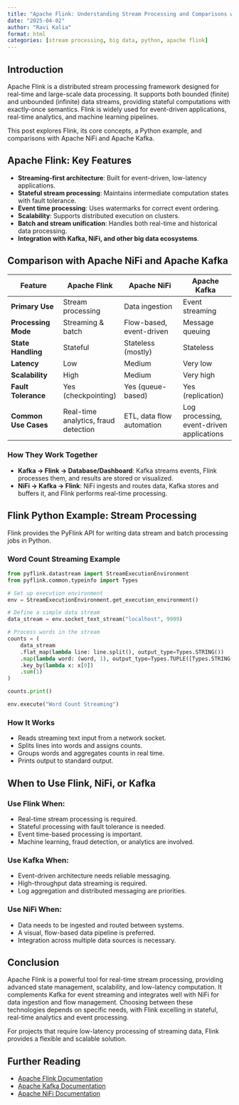 ```yaml
---
title: "Apache Flink: Understanding Stream Processing and Comparisons with NiFi and Kafka"
date: "2025-04-02"
author: "Ravi Kalia"
format: html
categories: [stream processing, big data, python, apache flink]
---
```


## Introduction

Apache Flink is a distributed stream processing framework designed for real-time and large-scale data processing. It supports both bounded (finite) and unbounded (infinite) data streams, providing stateful computations with exactly-once semantics. Flink is widely used for event-driven applications, real-time analytics, and machine learning pipelines.

This post explores Flink, its core concepts, a Python example, and comparisons with Apache NiFi and Apache Kafka.

## Apache Flink: Key Features

- **Streaming-first architecture**: Built for event-driven, low-latency applications.
- **Stateful stream processing**: Maintains intermediate computation states with fault tolerance.
- **Event time processing**: Uses watermarks for correct event ordering.
- **Scalability**: Supports distributed execution on clusters.
- **Batch and stream unification**: Handles both real-time and historical data processing.
- **Integration with Kafka, NiFi, and other big data ecosystems**.

## Comparison with Apache NiFi and Apache Kafka

| Feature            | Apache Flink         | Apache NiFi         | Apache Kafka       |
|--------------------|----------------------|----------------------|--------------------|
| **Primary Use**    | Stream processing    | Data ingestion       | Event streaming   |
| **Processing Mode**| Streaming & batch    | Flow-based, event-driven | Message queuing  |
| **State Handling** | Stateful             | Stateless (mostly)   | Stateless         |
| **Latency**       | Low                   | Medium               | Very low          |
| **Scalability**   | High                  | Medium               | Very high         |
| **Fault Tolerance**| Yes (checkpointing)  | Yes (queue-based)    | Yes (replication) |
| **Common Use Cases** | Real-time analytics, fraud detection | ETL, data flow automation | Log processing, event-driven applications |

### How They Work Together

- **Kafka → Flink → Database/Dashboard**: Kafka streams events, Flink processes them, and results are stored or visualized.
- **NiFi → Kafka → Flink**: NiFi ingests and routes data, Kafka stores and buffers it, and Flink performs real-time processing.

## Flink Python Example: Stream Processing

Flink provides the PyFlink API for writing data stream and batch processing jobs in Python.

### Word Count Streaming Example

```python
from pyflink.datastream import StreamExecutionEnvironment
from pyflink.common.typeinfo import Types

# Set up execution environment
env = StreamExecutionEnvironment.get_execution_environment()

# Define a simple data stream
data_stream = env.socket_text_stream("localhost", 9999)

# Process words in the stream
counts = (
    data_stream
    .flat_map(lambda line: line.split(), output_type=Types.STRING())
    .map(lambda word: (word, 1), output_type=Types.TUPLE([Types.STRING(), Types.INT()]))
    .key_by(lambda x: x[0])
    .sum(1)
)

counts.print()

env.execute("Word Count Streaming")
```

### How It Works
- Reads streaming text input from a network socket.
- Splits lines into words and assigns counts.
- Groups words and aggregates counts in real time.
- Prints output to standard output.

## When to Use Flink, NiFi, or Kafka

### Use Flink When:
- Real-time stream processing is required.
- Stateful processing with fault tolerance is needed.
- Event time-based processing is important.
- Machine learning, fraud detection, or analytics are involved.

### Use Kafka When:
- Event-driven architecture needs reliable messaging.
- High-throughput data streaming is required.
- Log aggregation and distributed messaging are priorities.

### Use NiFi When:
- Data needs to be ingested and routed between systems.
- A visual, flow-based data pipeline is preferred.
- Integration across multiple data sources is necessary.

## Conclusion

Apache Flink is a powerful tool for real-time stream processing, providing advanced state management, scalability, and low-latency computation. It complements Kafka for event streaming and integrates well with NiFi for data ingestion and flow management. Choosing between these technologies depends on specific needs, with Flink excelling in stateful, real-time analytics and event processing.

For projects that require low-latency processing of streaming data, Flink provides a flexible and scalable solution.

## Further Reading
- [Apache Flink Documentation](https://flink.apache.org/)
- [Apache Kafka Documentation](https://kafka.apache.org/documentation/)
- [Apache NiFi Documentation](https://nifi.apache.org/docs.html)
